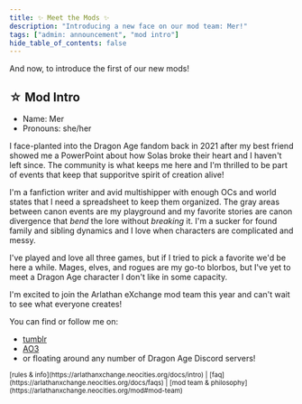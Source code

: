 ```yaml
---
title: ✨ Meet the Mods ✨
description: "Introducing a new face on our mod team: Mer!"
tags: ["admin: announcement", "mod intro"]
hide_table_of_contents: false
---
```


And now, to introduce the first of our new mods!

## ☆ Mod Intro

- Name: Mer
- Pronouns: she/her

I face-planted into the Dragon Age fandom back in 2021 after my best friend
showed me a PowerPoint about how Solas broke their heart and I haven't left
since. The community is what keeps me here and I'm thrilled to be part of events
that keep that supporitve spirit of creation alive!

I'm a fanfiction writer and avid multishipper with enough OCs and world states
that I need a spreadsheet to keep them organized. The gray areas between canon
events are my playground and my favorite stories are canon divergence that
_bend_ the lore without _breaking_ it. I'm a sucker for found family and sibling
dynamics and I love when characters are complicated and messy.

I've played and love all three games, but if I tried to pick a favorite we'd be
here a while. Mages, elves, and rogues are my go-to blorbos, but I've yet to
meet a Dragon Age character I don't like in some capacity.

I'm excited to join the Arlathan eXchange mod team this year and can't wait to
see what everyone creates!

You can find or follow me on:

- [tumblr](https://inquisimer.tumblr.com/)
- [AO3](https://archiveofourown.org/users/inquisimer/profile)
- or floating around any number of Dragon Age Discord servers!

<small>
  [rules & info](https://arlathanxchange.neocities.org/docs/intro) |
  [faq](https://arlathanxchange.neocities.org/docs/faqs) | [mod team &
  philosophy](https://arlathanxchange.neocities.org/mod#mod-team)
</small>
